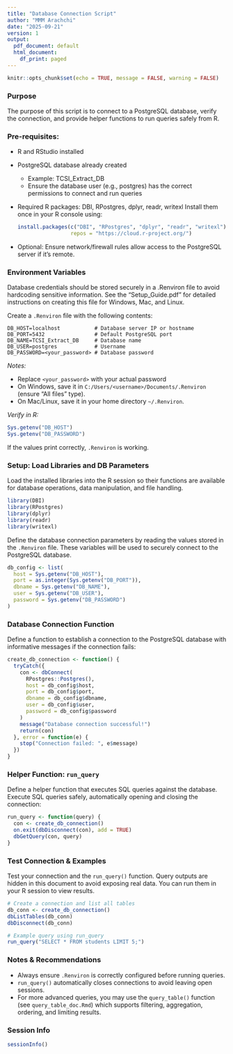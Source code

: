 ```yaml
---
title: "Database Connection Script"
author: "MMM Arachchi"
date: "2025-09-21"
version: 1
output:
  pdf_document: default
  html_document:
    df_print: paged
---
```


```r
knitr::opts_chunk$set(echo = TRUE, message = FALSE, warning = FALSE)
```

### Purpose

The purpose of this script is to connect to a PostgreSQL database, verify the connection, and provide helper functions to run queries safely from R.

### Pre-requisites:

- R and RStudio installed

- PostgreSQL database already created
  - Example: TCSI_Extract_DB
  - Ensure the database user (e.g., postgres) has the correct permissions to connect and run queries
  
- Required R packages: DBI, RPostgres, dplyr, readr, writexl
  Install them once in your R console using:
  ```r
  install.packages(c("DBI", "RPostgres", "dplyr", "readr", "writexl"),
                   repos = "https://cloud.r-project.org/")
  ```

- Optional: Ensure network/firewall rules allow access to the PostgreSQL server if it’s remote.


### Environment Variables
Database credentials should be stored securely in a .Renviron file to avoid hardcoding sensitive information.
See the “Setup_Guide.pdf” for detailed instructions on creating this file for Windows, Mac, and Linux.

Create a `.Renviron` file with the following contents:
```
DB_HOST=localhost           # Database server IP or hostname
DB_PORT=5432                # Default PostgreSQL port
DB_NAME=TCSI_Extract_DB     # Database name
DB_USER=postgres            # Username
DB_PASSWORD=<your_password> # Database password
```

*Notes:*

- Replace `<your_password>` with your actual password
- On Windows, save it in `C:/Users/<username>/Documents/.Renviron` (ensure "All files" type).
- On Mac/Linux, save it in your home directory `~/.Renviron`.

*Verify in R:*

```r
Sys.getenv("DB_HOST")
Sys.getenv("DB_PASSWORD")
```

If the values print correctly, `.Renviron` is working.

### Setup: Load Libraries and DB Parameters

Load the installed libraries into the R session so their functions are available for database operations, data manipulation, and file handling.

```r
library(DBI)
library(RPostgres)
library(dplyr)
library(readr)
library(writexl)
```

Define the database connection parameters by reading the values stored in the `.Renviron` file.
These variables will be used to securely connect to the PostgreSQL database.

```r
db_config <- list(
  host = Sys.getenv("DB_HOST"),
  port = as.integer(Sys.getenv("DB_PORT")),
  dbname = Sys.getenv("DB_NAME"),
  user = Sys.getenv("DB_USER"),
  password = Sys.getenv("DB_PASSWORD")
)
```

### Database Connection Function

Define a function to establish a connection to the PostgreSQL database with informative messages if the connection fails:

```r
create_db_connection <- function() {
  tryCatch({
    con <- dbConnect(
      RPostgres::Postgres(),
      host = db_config$host,
      port = db_config$port,
      dbname = db_config$dbname,
      user = db_config$user,
      password = db_config$password
    )
    message("Database connection successful!")
    return(con)
  }, error = function(e) {
    stop("Connection failed: ", e$message)
  })
}
```

### Helper Function: `run_query`

Define a helper function that executes SQL queries against the database.
Execute SQL queries safely, automatically opening and closing the connection:

```r
run_query <- function(query) {
  con <- create_db_connection()
  on.exit(dbDisconnect(con), add = TRUE)
  dbGetQuery(con, query)
}
```


### Test Connection & Examples

Test your connection and the `run_query()` function. Query outputs are hidden in this document to avoid exposing real data. You can run them in your R session to view results.

```r
# Create a connection and list all tables
db_conn <- create_db_connection()
dbListTables(db_conn)
dbDisconnect(db_conn)

# Example query using run_query
run_query("SELECT * FROM students LIMIT 5;")
```

### Notes & Recommendations

- Always ensure `.Renviron` is correctly configured before running queries.
- `run_query()` automatically closes connections to avoid leaving open sessions.
- For more advanced queries, you may use the `query_table()` function (see `query_table_doc.Rmd`) which supports filtering, aggregation, ordering, and limiting results.

### Session Info
```r
sessionInfo()
```
